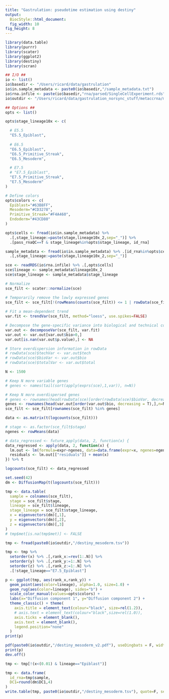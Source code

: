```yaml
---
title: "Gastrulation: pseudotime estimation using destiny"
output: 
  BiocStyle::html_document: 
  fig_width: 10
fig_height: 8
---
```


```r
library(data.table)
library(purrr)
library(scater)
library(ggplot2)
library(destiny)
library(scran)
```

```r

## I/O ##
io <- list()
io$basedir <- "/Users/ricard/data/gastrulation"
io$in.sample_metadata <- paste0(io$basedir,"/sample_metadata.txt")
io$rna.infile <- paste(io$basedir,"rna/parsed/SingleCellExperiment.rds",sep="/")
io$outdir <- "/Users/ricard/data/gastrulation_norsync_stuff/metaccrna/mofa/Primitive_Streak"

## Options ##
opts <- list()

opts$stage_lineage10x <- c(

  # E5.5
  "E5.5_Epiblast",
  
  # E6.5
  "E6.5_Epiblast",
  "E6.5_Primitive_Streak",
  "E6.5_Mesoderm",

  # E7.5 
  # "E7.5_Epiblast",
  "E7.5_Primitive_Streak",
  "E7.5_Mesoderm"
)

# Define colors
opts$colors <- c(
  Epiblast="#63B8FF",
  Mesoderm="#CD3278",
  Primitive_Streak="#F4A460",
  Endoderm="#43CD80"
)

opts$cells <- fread(io$in.sample_metadata) %>% 
  .[,stage_lineage:=paste(stage,lineage10x_2,sep="_")] %>% 
  .[pass_rnaQC==T & stage_lineage%in%opts$stage_lineage, id_rna]
```

```r
sample_metadata <- fread(io$in.sample_metadata) %>% .[id_rna%in%opts$cells] %>%
  .[,stage_lineage:=paste(stage,lineage10x_2,sep="_")]
```

```r
sce <- readRDS(io$rna.infile) %>% .[,opts$cells]
sce$lineage <- sample_metadata$lineage10x_2
sce$stage_lineage <- sample_metadata$stage_lineage
```

<!-- Identify highly variable genes -->
```r
# Normalize
sce_filt <- scater::normalize(sce)

# Temporarily remove the lowly expressed genes
sce_filt <- sce_filt[!(rowMeans(counts(sce_filt)) <= 1 | rowData(sce_filt)$pct_dropout_by_counts > 90),]
  
# Fit a mean-dependent trend
var.fit <- trendVar(sce_filt, method="loess", use.spikes=FALSE)

# Decompose the gene-specific variance into biological and technical components
var.out <- decomposeVar(sce_filt, var.fit)
var.out <- var.out[var.out$bio>0,]
var.out[is.nan(var.out$p.value),] <- NA

# Store overdispersion information in rowData
# rowData(sce)$techVar <- var.out$tech
# rowData(sce)$bioVar <- var.out$bio
# rowData(sce)$totalVar <- var.out$total
```

<!-- Filter expression data -->
```r
N <- 1500

# Keep N more variable genes
# genes <- names(tail(sort(apply(exprs(sce),1,var)), n=N))

# Keep N more overdispersed genes
# genes <- rownames(head(rowData(sce)[order(rowData(sce)$bioVar, decreasing = T),],n=N))
genes <- rownames(head(var.out[order(var.out$bio, decreasing = T),],n=N))
sce_filt <- sce_filt[rownames(sce_filt) %in% genes]
```

<!-- Regress out covariates -->
```r
data <- as.matrix(t(logcounts(sce_filt)))

# stage <- as.factor(sce_filt$stage)
ngenes <- rowMeans(data)

# data_regressed <- future_apply(data, 2, function(x) {
data_regressed <- apply(data, 2, function(x) {
  lm.out <- lm(formula=expr~ngenes, data=data.frame(expr=x, ngenes=ngenes));
  residuals <- lm.out[["residuals"]] + mean(x)
}) %>% t

logcounts(sce_filt) <- data_regressed
```

<!-- Fit DiffusionMap -->
```r
set.seed(42)
dm <- DiffusionMap(t(logcounts(sce_filt)))
```

```r
tmp <- data.table(
  sample = colnames(sce_filt),
  stage = sce_filt$stage,
  lineage = sce_filt$lineage,
  stage_lineage = sce_filt$stage_lineage,
  x = eigenvectors(dm)[,1],
  y = eigenvectors(dm)[,2],
  z = eigenvectors(dm)[,3]
)
# tmp$met[is.na(tmp$met)] <- FALSE
```

<!-- Load pre-computed pseudotime -->
```r
tmp <- fread(paste0(io$outdir,"/destiny_mesoderm.tsv"))
```

<!-- Calculate ranks -->
```r
tmp <- tmp %>% 
  setorder(x) %>% .[,rank_x:=rev(1:.N)] %>%
  setorder(y) %>% .[,rank_y:=1:.N] %>%
  setorder(z) %>% .[,rank_z:=1:.N] %>%
  .[!stage_lineage=="E7.5_Epiblast"]
```

<!-- Scatter plot of diffusion components -->
```r
p <- ggplot(tmp, aes(rank_x,rank_y)) +
  geom_point(aes(color=lineage), alpha=1.0, size=1.0) +
  geom_rug(aes(color=lineage), sides="b") + 
  scale_color_manual(values=opts$colors) +
  labs(x="Diffusion component 1", y="Diffusion component 2") +
  theme_classic() + theme(
    axis.title = element_text(colour="black", size=rel(1.2)),
    # axis.text = element_text(colour="black",size=rel(1.0)),
    axis.ticks = element_blank(),
    axis.text = element_blank(),
    legend.position="none"
  )
print(p)

pdf(paste0(io$outdir,"/destiny_mesoderm_v2.pdf"), useDingbats = F, width=4.75, height=4.25)
print(p)
dev.off()
```

<!-- Remove outliers -->
```r
tmp <- tmp[!(x<(0.01) & lineage=="Epiblast")]
```

<!-- Save results -->
```r
tmp <- data.frame(
  id_rna=tmp$sample, 
  DC1=round(dm$DC1,4)
)
write.table(tmp, paste0(io$outdir,"/destiny_mesoderm.tsv"), quote=F, sep="\t", row.names = F, col.names = T)
```
